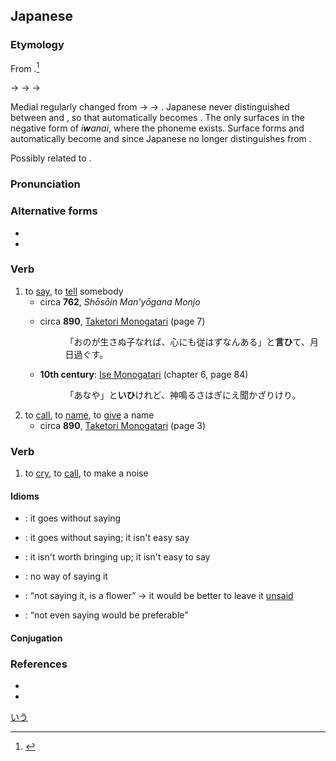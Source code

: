 ==Japanese==
{{ja-kanjitab|い|sort=いう|yomi=kun}}

===Etymology===
From {{etyl|ojp|ja|sort=いう}}.<ref name="KDJ">{{R:Kokugo Dai Jiten}}</ref>

{{IPAchar|/ipu/}} → {{IPAchar|/iɸu/}} → {{IPAchar|/*iwu/}} → {{IPAchar|/iu/}}

Medial {{IPAchar|/h/}} regularly changed from {{IPAchar|[p]}} → {{IPAchar|[ɸ]}} → {{IPAchar|[w]}}. Japanese never distinguished between {{IPAchar|/wu/}} and {{IPAchar|/u/}}, so that automatically becomes {{IPAchar|[u]}}. The {{IPAchar|/w/}} only surfaces in the negative form of ''i'''w'''anai'', where the phoneme {{IPAchar|/wa/}} exists. Surface forms {{IPAchar|/iwimasu/}} and {{IPAchar|/iwemasu/}} automatically become {{IPAchar|/iimasu/}} and {{IPAchar|/iemasu/}} since Japanese no longer distinguishes {{IPAchar|/wi, we/}} from {{IPAchar|/i, e/}}.

Possibly related to {{etyl|ko|-}} {{ko-inline|입|ip|mouth}}.

===Pronunciation===
{{ja-pron|いう|acc=h|acc_ref=DJR|y=k|a=Ja-iu-to say.ogg}}

===Alternative forms===
* {{l|ja|謂う}}
* {{l|ja|云う}}

===Verb===
{{ja-verb|type=1|いう|hhira=いふ|tr=trans|ゆう}}

# to [[say]], to [[tell]] somebody
#* circa '''762''', ''Shōsōin Man'yōgana Monjo''
#*: {{quote|ja|和可夜之奈比乃 可波利爾波 於保末之末須 美奈美乃末知奈流奴乎 宇氣與止 於保止己可都可佐乃比止'''伊布''' 之可流可由恵爾 序禮宇氣牟比止良 久流末毛太之米弖 末都利伊禮之米太末布日 與禮良毛伊太佐牟 之可毛己乃波古美於可牟毛 阿夜布可流 可由恵爾 波夜久末可利太末布日之 於保己可ツ可佐奈比氣奈波 比止乃太氣太可比止 □己止波宇氣都流}}
#* circa '''890''', [[w:Taketori Monogatari|Taketori Monogatari]] (page 7)
#*: 「おのが生さぬ子なれば、心にも従はずなんある」と'''言ひ'''て、月日過ぐす。
#* '''10th century''': [[w:Ise Monogatari|Ise Monogatari]] (chapter 6, page 84)
#*: 「あなや」と'''いひ'''けれど、神鳴るさはぎにえ聞かざりけり。
#: {{ja-usex|アリスは私に休みたいと'''言った'''。|アリス は わたし に やすみたい と '''いった'''。|Alice '''said''' to me that she wants to rest.}}
#: {{ja-usex|私が'''言う'''ようにしなさい。|わたし が '''いう''' よう に しなさい。|Do as I '''tell''' you.}}
#: {{ja-usex|彼は変だと'''言われた'''。|かれ は へん だ と '''いわれた'''。|He was '''told''' that he was strange.}}
# to [[call]], to [[name]], to [[give]] a name
#* circa '''890''', [[w:Taketori Monogatari|Taketori Monogatari]] (page 3)
#*: {{quote|ja|いまは昔、竹取の翁と'''いふ'''もの有けり。}}
#: {{ja-usex|この動物は日本語で何と'''言います'''か。|この どうぶつ は にほんご で なん と '''い.います''' か。|What do you '''call''' this animal in Japanese?}}
#: {{ja-usex|ピリオドは、stop{{nbsp}}や{{nbsp}}full{{nbsp}}stop{{nbsp}}とも'''いい'''、平%叙%文・命%令%文の終わりに付ける。|ピリオド は、stop{{nbsp}}や{{nbsp}}full{{nbsp}}stop{{nbsp}}と も '''い.い'''、へい%じょ%ぶん・めい%れい%ぶん の おわり に つける。|A period, also '''called''' a stop or full stop, attaches to the end of a declarative or imperative sentence.|ref=[https://www.w3.org/TR/2012/NOTE-jlreq-20120403/ja/]}}

===Verb===
{{ja-verb|type=1|いう|hhira=いふ|tr=intrans}}

# to [[cry]], to [[call]], to make a noise {{qualifier|such as an animal}}
#: {{ja-usex|ニャーニャー'''言う'''猫|ニャーニャー '''いう''' ねこ|a mewing cat}}

====Idioms====
{{der-top|Idioms}}
* {{ja-l|言う迄もない|いうまでもない|iu made mo nai}}: it goes without saying
* {{ja-l|言うに及ばず|いうにおよばず|iu ni oyobazu}}: it goes without saying; it isn't easy say {{qualifier|not reaching the point of being easily expressed}}
* {{ja-l|言うに足らず|いうにたらず|iu ni tarazu}}: it isn't worth bringing up; it isn't easy to say {{qualifier|not sufficiently clear, not easily expressible}}
* {{ja-l|言わん方無し|いわんかたなし|iwan kata nashi}}: no way of saying it
* {{ja-l|言わぬが花|いわぬがはな|iwanu ga hana}}: “not saying it, is a flower” → it would be better to leave it [[unsaid]]
* {{ja-l|言わずもがな|いわずもがな|iwazu mo　gana}}: “not even saying would be preferable” {{qualifier|either because it is already known and doesn't need saying, or because not expressing it at all would be better}}
{{der-bottom}}

====Conjugation====
{{ja-go-u|い}}

===References===
<references/>
* {{cite-book
|last=Horiuchi
|first=Hideaki
|coauthors=Ken Akiyama
|title=[[w:Taketori Monogatari|Taketori Monogatari]], [[w:Ise Monogatari|Ise Monogatari]]
|publisher=[[w:Iwanami Shoten Publishing|Iwanami Shoten]]
|date=1997
|location=Tōkyō
|isbn=4-00-240017-4
}}
* {{R:Nara Ibun 3}}

[[Category:Japanese basic words|いう]]